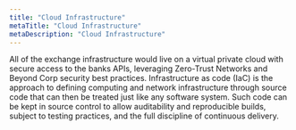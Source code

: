 ```yaml
---
title: "Cloud Infrastructure"
metaTitle: "Cloud Infrastructure"
metaDescription: "Cloud Infrastructure"
---
```



All of the exchange infrastructure would live on a virtual private cloud with secure access to the banks APIs, leveraging Zero-Trust Networks and Beyond Corp security best practices.
Infrastructure as code (IaC) is the approach to defining computing and network infrastructure through source code that can then be treated just like any software system. Such code can be kept in source control to allow auditability and reproducible builds, subject to testing practices, and the full discipline of continuous delivery.
